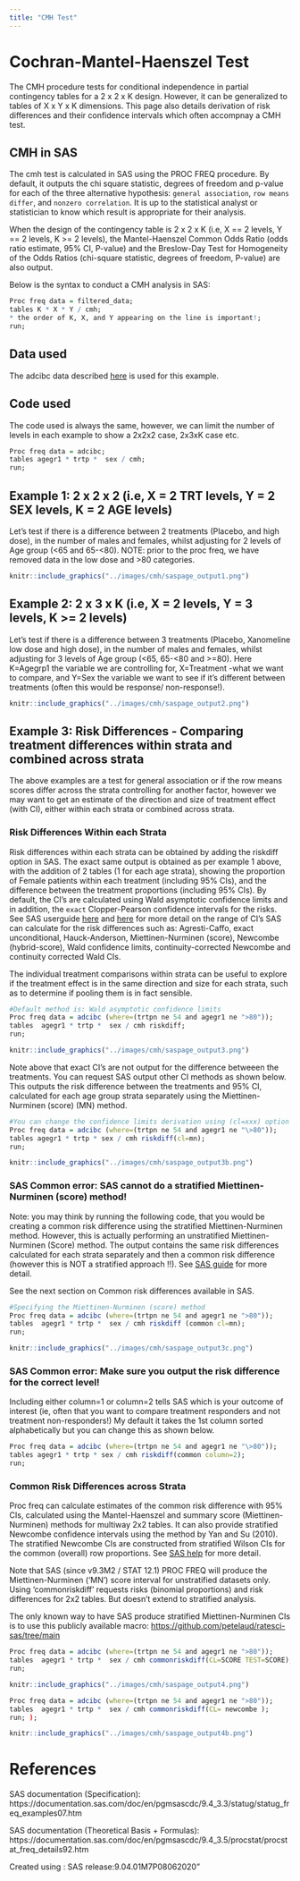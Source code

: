 ```yaml
---
title: "CMH Test"
---
```


# Cochran-Mantel-Haenszel Test

The CMH procedure tests for conditional independence in partial contingency tables for a 2 x 2 x K design. However, it can be generalized to tables of X x Y x K dimensions. This page also details derivation of risk differences and their confidence intervals which often accompnay a CMH test.

## CMH in SAS

The cmh test is calculated in SAS using the PROC FREQ procedure. By default, it outputs the chi square statistic, degrees of freedom and p-value for each of the three alternative hypothesis: `general association`, `row means differ`, and `nonzero correlation`. It is up to the statistical analyst or statistician to know which result is appropriate for their analysis.

When the design of the contingency table is 2 x 2 x K (i.e, X == 2 levels, Y == 2 levels, K \>= 2 levels), the Mantel-Haenszel Common Odds Ratio (odds ratio estimate, 95% CI, P-value) and the Breslow-Day Test for Homogeneity of the Odds Ratios (chi-square statistic, degrees of freedom, P-value) are also output.

Below is the syntax to conduct a CMH analysis in SAS:

```r
Proc freq data = filtered_data; 
tables K * X * Y / cmh; 
* the order of K, X, and Y appearing on the line is important!;
run; 

```

## Data used

The adcibc data described [here](https://psiaims.github.io/CAMIS/R/cmh.html) is used for this example.

## Code used

The code used is always the same, however, we can limit the number of levels in each example to show a 2x2x2 case, 2x3xK case etc.

```r
Proc freq data = adcibc; 
tables agegr1 * trtp *  sex / cmh;  
run;
```

## Example 1: 2 x 2 x 2 (i.e, X = 2 TRT levels, Y = 2 SEX levels, K = 2 AGE levels)

Let's test if there is a difference between 2 treatments (Placebo, and high dose), in the number of males and females, whilst adjusting for 2 levels of Age group (\<65 and 65-\<80). NOTE: prior to the proc freq, we have removed data in the low dose and \>80 categories.

```r
knitr::include_graphics("../images/cmh/saspage_output1.png")
```

## Example 2: 2 x 3 x K (i.e, X = 2 levels, Y = 3 levels, K \>= 2 levels)

Let's test if there is a difference between 3 treatments (Placebo, Xanomeline low dose and high dose), in the number of males and females, whilst adjusting for 3 levels of Age group (\<65, 65-\<80 and \>=80). Here K=Agegrp1 the variable we are controlling for, X=Treatment -what we want to compare, and Y=Sex the variable we want to see if it's different between treatments (often this would be response/ non-response!).

```r
knitr::include_graphics("../images/cmh/saspage_output2.png")
```

## Example 3: Risk Differences - Comparing treatment differences within strata and combined across strata

The above examples are a test for general association or if the row means scores differ across the strata controlling for another factor, however we may want to get an estimate of the direction and size of treatment effect (with CI), either within each strata or combined across strata.

### Risk Differences Within each Strata

Risk differences within each strata can be obtained by adding the riskdiff option in SAS. The exact same output is obtained as per example 1 above, with the addition of 2 tables (1 for each age strata), showing the proportion of Female patients within each treatment (including 95% CIs), and the difference between the treatment proportions (including 95% CIs). By default, the CI's are calculated using Wald asymptotic confidence limits and in addition, the `exact` Clopper-Pearson confidence intervals for the risks. See SAS userguide [here](https://support.sas.com/documentation/cdl/en/procstat/67528/HTML/default/viewer.htm#procstat_freq_details53.htm) and [here](https://support.sas.com/documentation/cdl/en/procstat/67528/HTML/default/viewer.htm#procstat_freq_details53.htm) for more detail on the range of CI's SAS can calculate for the risk differences such as: Agresti-Caffo, exact unconditional, Hauck-Anderson, Miettinen-Nurminen (score), Newcombe (hybrid-score), Wald confidence limits, continuity-corrected Newcombe and continuity corrected Wald CIs.

The individual treatment comparisons within strata can be useful to explore if the treatment effect is in the same direction and size for each strata, such as to determine if pooling them is in fact sensible.

```r
#Default method is: Wald asymptotic confidence limits 
Proc freq data = adcibc (where=(trtpn ne 54 and agegr1 ne ">80")); 
tables  agegr1 * trtp *  sex / cmh riskdiff; 
run; 
```

```r
knitr::include_graphics("../images/cmh/saspage_output3.png")
```
Note above that exact CI's are not output for the difference betweeen the treatments.  You can request SAS output other CI methods as shown below.  This outputs the risk difference between the treatments and 95% CI, calculated for each age group strata separately using the Miettinen-Nurminen (score) (MN) method. 
```r
#You can change the confidence limits derivation using (cl=xxx) option
Proc freq data = adcibc (where=(trtpn ne 54 and agegr1 ne "\>80")); 
tables agegr1 * trtp * sex / cmh riskdiff(cl=mn);
run;
```
```r
knitr::include_graphics("../images/cmh/saspage_output3b.png")
```

### SAS Common error: SAS cannot do a stratified Miettinen-Nurminen (score) method!

Note: you may think by running the following code, that you would be creating a common risk difference using the stratified Miettinen-Nurminen method. However, this is actually performing an unstratified Miettinen-Nurminen (Score) method.  The output contains the same risk differences calculated for each strata separately and then a common risk difference (however this is NOT a stratified approach !!).
See [SAS guide](https://support.sas.com/documentation/cdl/en/procstat/67528/HTML/default/viewer.htm#procstat_freq_details63.htm) for more detail.

See the next section on Common risk differences available in SAS.
```r
#Specifying the Miettinen-Nurminen (score) method 
Proc freq data = adcibc (where=(trtpn ne 54 and agegr1 ne ">80")); 
tables  agegr1 * trtp *  sex / cmh riskdiff (common cl=mn); 
run; 
```
```r
knitr::include_graphics("../images/cmh/saspage_output3c.png")
```

### SAS Common error: Make sure you output the risk difference for the correct level!

Including either column=1 or column=2 tells SAS which is your outcome of interest (ie, often that you want to compare treatment responders and not treatment non-responders!)
My default it takes the 1st column sorted alphabetically but you can change this as shown below.

```r
Proc freq data = adcibc (where=(trtpn ne 54 and agegr1 ne "\>80")); 
tables agegr1 * trtp * sex / cmh riskdiff(common column=2);
run;

```

### Common Risk Differences across Strata

Proc freq can calculate estimates of the common risk difference with 95% CIs, calculated using the Mantel-Haenszel and summary score (Miettinen-Nurminen) methods for multiway 2x2 tables.  It can also provide stratified Newcombe confidence intervals using the method by Yan and Su (2010). The stratified Newcombe CIs are constructed from stratified Wilson CIs for the common (overall) row proportions.  See [SAS help](https://support.sas.com/documentation/cdl/en/procstat/67528/HTML/default/viewer.htm#procstat_freq_details63.htm) for more detail.

Note that SAS (since v9.3M2 / STAT 12.1) PROC FREQ will produce the Miettinen-Nurminen ('MN') score interval for unstratified datasets only. Using 'commonriskdiff' requests risks (binomial proportions) and risk differences for 2x2 tables. But doesn't extend to stratified analysis.

The only known way to have SAS produce stratified Miettinen-Nurminen CIs is to use this publicly available macro: [https://github.com/petelaud/ratesci-sas/tree/main](https://urldefense.com/v3/__https:/github.com/petelaud/ratesci-sas/tree/main__;!!GfteaDio!d_y6BtRjdLQgc_Wr-2-HGeyDSL1v71SvjvEQuVXNjzYaqLVDsEH0DdBLCBE3Q6LGFaTjE4LCjtECNYNFYfMSg4G49w$)

```r
Proc freq data = adcibc (where=(trtpn ne 54 and agegr1 ne ">80")); 
tables  agegr1 * trtp *  sex / cmh commonriskdiff(CL=SCORE TEST=SCORE); 
run; 

```

```r
knitr::include_graphics("../images/cmh/saspage_output4.png")
```
```r
Proc freq data = adcibc (where=(trtpn ne 54 and agegr1 ne ">80")); 
tables  agegr1 * trtp *  sex / cmh commonriskdiff(CL= newcombe ); 
run; ); 
```

```r
knitr::include_graphics("../images/cmh/saspage_output4b.png")
```

# References

SAS documentation (Specification): https://documentation.sas.com/doc/en/pgmsascdc/9.4_3.3/statug/statug_freq_examples07.htm

SAS documentation (Theoretical Basis + Formulas): https://documentation.sas.com/doc/en/pgmsascdc/9.4_3.5/procstat/procstat_freq_details92.htm

Created using : SAS release:9.04.01M7P08062020"
